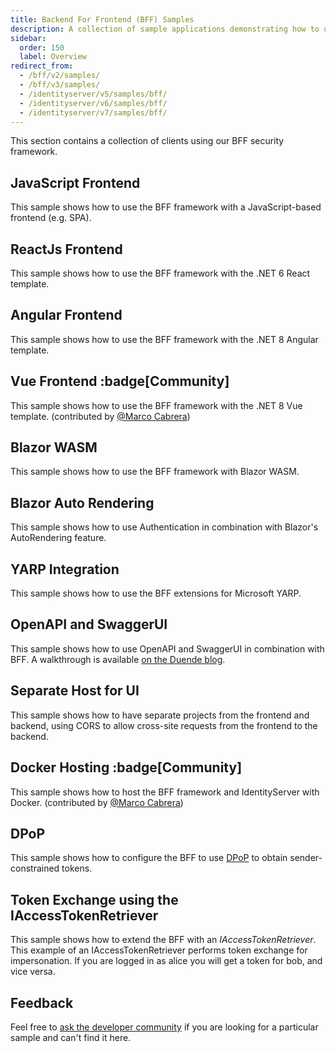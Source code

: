 ```yaml
---
title: Backend For Frontend (BFF) Samples
description: A collection of sample applications demonstrating how to use the BFF security framework with different frontend technologies.
sidebar:
  order: 150
  label: Overview
redirect_from:
  - /bff/v2/samples/
  - /bff/v3/samples/
  - /identityserver/v5/samples/bff/
  - /identityserver/v6/samples/bff/
  - /identityserver/v7/samples/bff/
---
```



This section contains a collection of clients using our BFF security framework.

## JavaScript Frontend

This sample shows how to use the BFF framework with a JavaScript-based frontend (e.g. SPA).

<LinkCard
  description="GitHub Repository for the BFF framework with JavaScript-based frontend"
  href="https://github.com/DuendeSoftware/Samples/tree/main/BFF/v3/JsBffSample"
  title="JavaScript Frontend Sample"
  target="_blank"
/>

## ReactJs Frontend

This sample shows how to use the BFF framework with the .NET 6 React template.

<LinkCard
  description="GitHub Repository for the BFF framework with React"
  href="https://github.com/DuendeSoftware/Samples/tree/main/BFF/v3/React"
  title="ReactJS Frontend Sample"
  target="_blank"
/>

## Angular Frontend

This sample shows how to use the BFF framework with the .NET 8 Angular template.

<LinkCard
  description="GitHub Repository for the BFF framework with Angular"
  href="https://github.com/DuendeSoftware/Samples/tree/main/BFF/v3/Angular"
  title="Angular Frontend Sample"
  target="_blank"
/>

## Vue Frontend :badge[Community]

This sample shows how to use the BFF framework with the .NET 8 Vue template. (contributed by [@Marco Cabrera](https://github.com/mck231))

<LinkCard
  description="GitHub Repository for the BFF framework with Vue"
  href="https://github.com/DuendeSoftware/Samples/tree/main/BFF/v3/Vue"
  title="Vue Frontend Sample"
  target="_blank"
/>

## Blazor WASM

This sample shows how to use the BFF framework with Blazor WASM.

<LinkCard
  description="GitHub Repository for the BFF framework with Blazor WASM"
  href="https://github.com/DuendeSoftware/Samples/tree/main/BFF/v3/BlazorWasm"
  title="Blazor WASM Sample"
  target="_blank"
/>

## Blazor Auto Rendering

This sample shows how to use Authentication in combination with Blazor's AutoRendering feature.

<LinkCard
  description="GitHub Repository for the BFF framework using Blazor Auto Rendering"
  href="https://github.com/DuendeSoftware/Samples/tree/main/BFF/v3/BlazorAutoRendering"
  title="Blazor Auto Rendering Sample"
  target="_blank"
/>

## YARP Integration

This sample shows how to use the BFF extensions for Microsoft YARP.

<LinkCard
  description="GitHub Repository for the BFF framework integration with YARP"
  href="https://github.com/DuendeSoftware/Samples/tree/main/BFF/v3/JsBffYarpSample"
  title="YARP Integration Sample"
  target="_blank"
/>

## OpenAPI and SwaggerUI

This sample shows how to use OpenAPI and SwaggerUI in combination with BFF.
A walkthrough is available [on the Duende blog](https://duendesoftware.com/blog/20250430-managing-openapi-specifications-with-backend-for-frontend-and-swagger-ui).

<LinkCard
  description="GitHub Repository for the BFF framework integration with OpenAPI and SwaggerUI"
  href="https://github.com/DuendeSoftware/samples/tree/main/BFF/v3/OpenApi"
  title="OpenAPI and SwaggerUI Sample"
  target="_blank"
/>

## Separate Host for UI

This sample shows how to have separate projects from the frontend and backend, using CORS to allow cross-site requests from the frontend to the backend.

<LinkCard
  description="GitHub Repository for separate projects using CORS"
  href="https://github.com/DuendeSoftware/Samples/tree/main/BFF/v3/SplitHosts"
  title="Separate Host for UI Sample"
  target="_blank"
/>

## Docker Hosting :badge[Community]

This sample shows how to host the BFF framework and IdentityServer with Docker. (contributed by [@Marco Cabrera](https://github.com/mck231))

<LinkCard
  description="GitHub Repository for hosting BFF and IdentityServer in with Docker containers."
  href="https://github.com/DuendeSoftware/Samples/tree/main/BFF/v3/docker"
  title="Docker Sample"
  target="_blank"
/>

## DPoP

This sample shows how to configure the BFF to use [DPoP](/identityserver/tokens/pop) to obtain sender-constrained tokens.

<LinkCard
  description="GitHub Repository for configuring DPoP with BFF"
  href="https://github.com/DuendeSoftware/Samples/tree/main/BFF/v3/DPoP"
  title="DPoP Sample"
  target="_blank"
/>

## Token Exchange using the IAccessTokenRetriever

This sample shows how to extend the BFF with an _IAccessTokenRetriever_. This example of an IAccessTokenRetriever performs token exchange for impersonation. If you are logged in as alice you will get a token for bob, and vice versa.

<LinkCard
  description="GitHub Repository for token exchange using the IAccessTokenRetriever"
  href="https://github.com/DuendeSoftware/Samples/tree/main/BFF/v3/TokenExchange"
  title="Token Exchange Sample"
  target="_blank"
/>

## Feedback

Feel free to [ask the developer community](https://github.com/DuendeSoftware/community/discussions) if you are looking for a particular sample and can't find it here.

<LinkCard
  description="Join the Duende Developer Community for discussions and feedback"
  href="https://github.com/DuendeSoftware/community/discussions"
  title="Developer Community Forum"
  target="_blank"
/>
